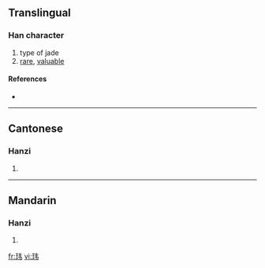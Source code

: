 {{also|瑋}}
==Translingual==

===Han character===
{{Han char|rn=96|rad=玉|as=04|sn=8|four=|canj=一土手尸 (MGQS)}}

# type of jade
# [[rare]], [[valuable]]

====References====
* {{Han ref|kx=0728.211|hdz=21103.050|uh=73AE|ud=29614}}

----

==Cantonese==

===Hanzi===
{{yue-hanzi|jyut=|y=wai4|tra=瑋}}

# {{defn|Cantonese}}

----

==Mandarin==

===Hanzi===
{{cmn-hanzi|tra=瑋|pin=[[diān]] ([[dian1]]), [[wěi]] ([[wei3]])|wg=tien<sup>1</sup>, wei<sup>3</sup>}}

# {{defn|Mandarin}}

[[fr:玮]]
[[vi:玮]]